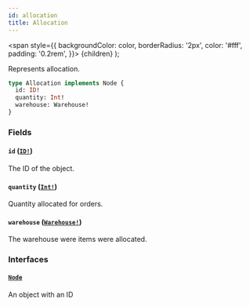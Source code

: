 ```yaml
---
id: allocation
title: Allocation
---
```


<span
style={{
      backgroundColor: color,
      borderRadius: '2px',
      color: '#fff',
      padding: '0.2rem',
    }}>
{children}
</span>
);

Represents allocation.

```graphql
type Allocation implements Node {
  id: ID!
  quantity: Int!
  warehouse: Warehouse!
}
```

### Fields

#### `id` ([`ID!`](/api-reference/scalars/id.mdx))

The ID of the object.

#### `quantity` ([`Int!`](/api-reference/scalars/int.mdx))

Quantity allocated for orders.

#### `warehouse` ([`Warehouse!`](/api-reference/objects/warehouse.mdx))

The warehouse were items were allocated.

### Interfaces

#### [`Node`](/api-reference/interfaces/node.mdx)

An object with an ID
